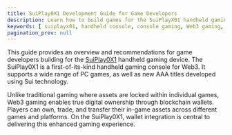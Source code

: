 ```yaml
---
title: SuiPlay0X1 Development Guide for Game Developers
description: Learn how to build games for the SuiPlayX01 handheld gaming device.
keywords: [ suiplayx01, handheld console, console gaming, Web3 gaming, gamefi ]
pagination_prev: null
---
```


This guide provides an overview and recommendations for game developers building for the [SuiPlay0X1](https://www.suiplay0x1.com/) handheld gaming device. The SuiPlay0X1 is a first-of-its-kind handheld gaming console for Web3. It supports a wide range of PC games, as well as new AAA titles developed using Sui technology. 

Unlike traditional gaming where assets are locked within individual games, Web3 gaming enables true digital ownership through blockchain wallets. Players can own, trade, and transfer their in-game assets across different games and platforms. On the SuiPlay0X1, wallet integration is central to delivering this enhanced gaming experience.

<ImportContent source="suiplay.mdx" mode="snippet" />

